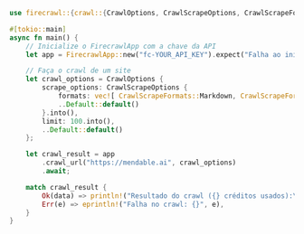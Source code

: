 ```rust Rust
use firecrawl::{crawl::{CrawlOptions, CrawlScrapeOptions, CrawlScrapeFormats}, FirecrawlApp};

#[tokio::main]
async fn main() {
    // Inicialize o FirecrawlApp com a chave da API
    let app = FirecrawlApp::new("fc-YOUR_API_KEY").expect("Falha ao inicializar o FirecrawlApp");

    // Faça o crawl de um site
    let crawl_options = CrawlOptions {
        scrape_options: CrawlScrapeOptions {
            formats: vec![ CrawlScrapeFormats::Markdown, CrawlScrapeFormats::HTML ].into(),
            ..Default::default()
        }.into(),
        limit: 100.into(),
        ..Default::default()
    };

    let crawl_result = app
        .crawl_url("https://mendable.ai", crawl_options)
        .await;

    match crawl_result {
        Ok(data) => println!("Resultado do crawl ({} créditos usados):\n{:#?}", data.credits_used, data.data),
        Err(e) => eprintln!("Falha no crawl: {}", e),
    }
}
```
